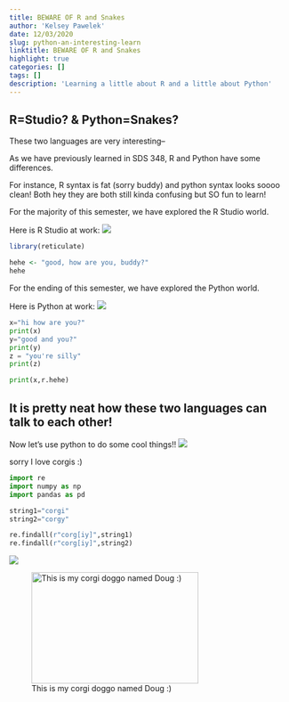 ```yaml
---
title: BEWARE OF R and Snakes 
author: 'Kelsey Pawelek'
date: 12/03/2020
slug: python-an-interesting-learn
linktitle: BEWARE OF R and Snakes 
highlight: true
categories: []
tags: []
description: 'Learning a little about R and a little about Python'
---
```


## R=Studio? & Python=Snakes? 

These two languages are very interesting-- 

As we have previously learned in SDS 348, R and Python have some differences. 

For instance, R syntax is fat (sorry buddy) and python syntax looks soooo clean! Both hey they are both still kinda confusing but SO fun to learn! 

For the majority of this semester, we have explored the R Studio world.

Here is R Studio at work: 
![](/post/2020-12-03-python-an-interesting-learn_files/rrrr.gif)

```r

library(reticulate)

hehe <- "good, how are you, buddy?"
hehe
```



For the ending of this semester, we have explored the Python world. 

Here is Python at work: 
![](/post/2020-12-03-python-an-interesting-learn_files/snakeee.gif)

```python
x="hi how are you?"
print(x)
y="good and you?"
print(y)
z = "you're silly"
print(z)

print(x,r.hehe)

```

## It is pretty neat how these two languages can talk to each other! 


Now let's use python to do some cool things!!
![](/post/2020-12-03-python-an-interesting-learn_files/gif.gif)

sorry I love corgis :)

```python
import re
import numpy as np
import pandas as pd

string1="corgi"
string2="corgy"

re.findall(r"corg[iy]",string1)
re.findall(r"corg[iy]",string2)

```

![](/post/2020-12-03-python-an-interesting-learn_files/giphy.gif)

![This is my corgi doggo named Doug :)  ](/post/2020-12-03-python-an-interesting-learn_files/IMG_8505.JPG){width=300px height=200px}


